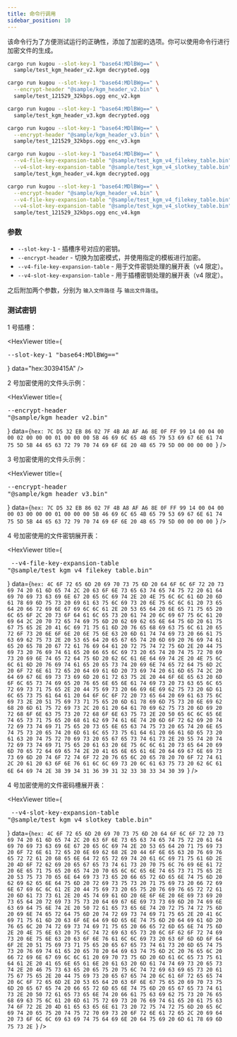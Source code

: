 ```yaml
---
title: 命令行调用
sidebar_position: 10
---
```



该命令行为了方便测试运行的正确性，添加了加密的选项。你可以使用命令行进行加密文件的生成。

```sh title="使用 v2 解密/加密"
cargo run kugou --slot-key-1 "base64:MDlBWg==" \
  sample/test_kgm_header_v2.kgm decrypted.ogg

cargo run kugou --slot-key-1 "base64:MDlBWg==" \
  --encrypt-header "@sample/kgm_header_v2.bin" \
  sample/test_121529_32kbps.ogg enc_v2.kgm
```

```sh title="使用 v3 解密/加密"
cargo run kugou --slot-key-1 "base64:MDlBWg==" \
  sample/test_kgm_header_v3.kgm decrypted.ogg

cargo run kugou --slot-key-1 "base64:MDlBWg==" \
  --encrypt-header "@sample/kgm_header_v3.bin" \
  sample/test_121529_32kbps.ogg enc_v3.kgm
```

```sh title="使用 v4 解密/加密"
cargo run kugou --slot-key-1 "base64:MDlBWg==" \
  --v4-file-key-expansion-table "@sample/test_kgm_v4_filekey_table.bin" \
  --v4-slot-key-expansion-table "@sample/test_kgm_v4_slotkey_table.bin" \
  sample/test_kgm_header_v4.kgm decrypted.ogg

cargo run kugou --slot-key-1 "base64:MDlBWg==" \
  --encrypt-header "@sample/kgm_header_v4.bin" \
  --v4-file-key-expansion-table "@sample/test_kgm_v4_filekey_table.bin" \
  --v4-slot-key-expansion-table "@sample/test_kgm_v4_slotkey_table.bin" \
  sample/test_121529_32kbps.ogg enc_v4.kgm
```

### 参数

- `--slot-key-1` - 插槽序号对应的密钥。
- `--encrypt-header` - 切换为加密模式，并使用指定的模板进行加密。
- `--v4-file-key-expansion-table` - 用于文件密钥处理的展开表（v4 限定）。
- `--v4-slot-key-expansion-table` - 用于插槽密钥处理的展开表（v4 限定）。

之后附加两个参数，分别为 `输入文件路径` 与 `输出文件路径`。

### 测试密钥

1 号插槽：

<HexViewer
  title={<pre>--slot-key-1 "base64:MDlBWg=="</pre>}
  data="hex:3039415A"
/>

2 号加密使用的文件头示例：

<HexViewer
  title={<pre>--encrypt-header "@sample/kgm_header_v2.bin"</pre>}
  data={`hex:
    7C D5 32 EB 86 02 7F 4B A8 AF A6 8E 0F FF 99 14
    00 04 00 00 02 00 00 00 01 00 00 00 5B 46 69 6C
    65 4B 65 79 53 69 67 6E 61 74 75 5D 5B 44 65 63
    72 79 70 74 69 6F 6E 20 4B 65 79 5D 00 00 00 00
  `}
/>

3 号加密使用的文件头示例：

<HexViewer
  title={<pre>--encrypt-header "@sample/kgm_header_v3.bin"</pre>}
  data={`hex:
    7C D5 32 EB 86 02 7F 4B A8 AF A6 8E 0F FF 99 14
    00 04 00 00 03 00 00 00 01 00 00 00 5B 46 69 6C
    65 4B 65 79 53 69 67 6E 61 74 75 5D 5B 44 65 63
    72 79 70 74 69 6F 6E 20 4B 65 79 5D 00 00 00 00
  `}
/>

4 号加密使用的文件密钥展开表：

<HexViewer
  title={
    <pre>
      --v4-file-key-expansion-table "@sample/test_kgm_v4_filekey_table.bin"
    </pre>
  }
  data={`hex:
    4C 6F 72 65 6D 20 69 70 73 75 6D 20 64 6F 6C 6F
    72 20 73 69 74 20 61 6D 65 74 2C 20 63 6F 6E 73
    65 63 74 65 74 75 72 20 61 64 69 70 69 73 63 69
    6E 67 20 65 6C 69 74 2E 20 4E 75 6C 6C 61 6D 20
    6D 61 78 69 6D 75 73 20 69 61 63 75 6C 69 73 20
    6E 75 6C 6C 61 20 73 65 64 20 66 72 69 6E 67 69
    6C 6C 61 2E 20 53 65 64 20 6E 65 71 75 65 20 6C
    65 6F 2C 20 73 6F 64 61 6C 65 73 20 61 74 20 6C
    69 67 75 6C 61 20 69 64 2C 20 70 72 65 74 69 75
    6D 20 62 69 62 65 6E 64 75 6D 20 61 75 67 75 65
    2E 20 41 6C 69 71 75 61 6D 20 76 65 68 69 63 75
    6C 61 20 65 72 6F 73 20 6E 6F 6E 20 6E 75 6E 63
    20 6D 61 74 74 69 73 20 66 61 75 63 69 62 75 73
    2E 20 53 65 64 20 65 67 65 74 20 6D 69 20 76 69
    74 61 65 20 65 78 20 67 72 61 76 69 64 61 20 72
    75 74 72 75 6D 2E 20 44 75 69 73 20 76 69 74 61
    65 20 66 65 6C 69 73 20 65 74 20 74 75 72 70 69
    73 20 69 6E 74 65 72 64 75 6D 20 62 6C 61 6E 64
    69 74 2E 20 4E 75 6C 6C 61 6D 20 76 69 74 61 65
    20 65 73 74 20 69 6E 74 65 72 64 75 6D 2C 20 6F
    72 6E 61 72 65 20 64 69 61 6D 20 73 69 74 20 61
    6D 65 74 2C 20 64 69 67 6E 69 73 73 69 6D 20 61
    72 63 75 2E 20 44 6F 6E 65 63 20 6D 6F 6C 65 73
    74 69 65 20 76 65 6E 65 6E 61 74 69 73 20 73 63
    65 6C 65 72 69 73 71 75 65 2E 20 44 75 69 73 20
    66 69 6E 69 62 75 73 20 6D 61 6C 65 73 75 61 64
    61 20 64 6F 6C 6F 72 20 73 65 64 20 69 61 63 75
    6C 69 73 2E 20 51 75 69 73 71 75 65 20 6D 61 78
    69 6D 75 73 20 6E 69 62 68 20 6D 61 75 72 69 73
    2C 20 61 20 64 61 70 69 62 75 73 20 6D 69 20 72
    68 6F 6E 63 75 73 20 72 68 6F 6E 63 75 73 2E 20
    50 65 6C 6C 65 6E 74 65 73 71 75 65 20 68 61 62
    69 74 61 6E 74 20 6D 6F 72 62 69 20 74 72 69 73
    74 69 71 75 65 20 73 65 6E 65 63 74 75 73 20 65
    74 20 6E 65 74 75 73 20 65 74 20 6D 61 6C 65 73
    75 61 64 61 20 66 61 6D 65 73 20 61 63 20 74 75
    72 70 69 73 20 65 67 65 73 74 61 73 2E 20 55 74
    20 74 72 69 73 74 69 71 75 65 20 61 63 20 6E 75
    6C 6C 61 20 73 65 64 20 69 6D 70 65 72 64 69 65
    74 2E 20 41 65 6E 65 61 6E 20 64 69 67 6E 69 73
    73 69 6D 20 74 6F 72 74 6F 72 20 76 65 6C 20 65
    78 20 70 6F 72 74 61 2C 20 61 20 63 6F 6E 76 61
    6C 6C 69 73 20 6C 61 63 75 73 20 62 6C 61 6E 64
    69 74 2E 38 39 34 31 36 39 31 32 33 38 33 34 30
    39
  `}
/>

4 号加密使用的文件密码槽展开表：

<HexViewer
  title={
    <pre>
      --v4-slot-key-expansion-table "@sample/test_kgm_v4_slotkey_table.bin"
    </pre>
  }
  data={`hex:
    4C 6F 72 65 6D 20 69 70 73 75 6D 20 64 6F 6C 6F
    72 20 73 69 74 20 61 6D 65 74 2C 20 63 6F 6E 73
    65 63 74 65 74 75 72 20 61 64 69 70 69 73 63 69
    6E 67 20 65 6C 69 74 2E 20 53 65 64 20 71 75 69
    73 20 6F 72 6E 61 72 65 20 6E 69 62 68 2E 20 44
    6F 6E 65 63 20 76 69 76 65 72 72 61 20 68 65 6E
    64 72 65 72 69 74 20 61 6C 69 71 75 61 6D 2E 20
    4D 6F 72 62 69 20 65 67 65 73 74 61 73 20 70 75
    6C 76 69 6E 61 72 20 6E 65 71 75 65 20 65 74 20
    70 65 6C 6C 65 6E 74 65 73 71 75 65 2E 20 53 75
    73 70 65 6E 64 69 73 73 65 20 66 65 72 6D 65 6E
    74 75 6D 20 62 69 62 65 6E 64 75 6D 20 72 69 73
    75 73 20 71 75 69 73 20 66 72 69 6E 67 69 6C 6C
    61 2E 20 44 75 69 73 20 65 75 20 76 69 76 65 72
    72 61 20 6D 61 73 73 61 2E 20 45 74 69 61 6D 20
    6E 6F 6E 20 6E 69 73 69 20 73 65 64 20 72 69 73
    75 73 20 64 69 67 6E 69 73 73 69 6D 20 74 69 6E
    63 69 64 75 6E 74 2E 20 50 72 61 65 73 65 6E 74
    20 72 75 74 72 75 6D 20 69 6E 74 65 72 64 75 6D
    20 74 72 69 73 74 69 71 75 65 2E 20 41 6C 69 71
    75 61 6D 20 63 6F 6E 64 69 6D 65 6E 74 75 6D 20
    64 69 61 6D 20 76 65 6C 20 74 72 69 73 74 69 71
    75 65 20 66 65 72 6D 65 6E 74 75 6D 2E 20 4E 75
    6E 63 20 75 6C 74 72 69 63 65 73 20 6C 6F 62 6F
    72 74 69 73 20 6E 75 6E 63 20 63 6F 6E 76 61 6C
    6C 69 73 20 63 6F 6D 6D 6F 64 6F 2E 20 51 75 69
    73 71 75 65 20 65 67 65 73 74 61 73 20 6D 65 74
    75 73 20 76 69 74 61 65 20 65 78 20 64 69 63 74
    75 6D 2C 20 76 65 6C 20 66 72 69 6E 67 69 6C 6C
    61 20 69 70 73 75 6D 20 6D 61 6C 65 73 75 61 64
    61 2E 20 41 65 6E 65 61 6E 20 61 63 20 6D 61 74
    74 69 73 20 65 73 74 2E 20 46 75 73 63 65 20 65
    75 20 75 6C 74 72 69 63 69 65 73 20 61 75 67 75
    65 2E 20 44 75 69 73 20 65 67 65 74 20 6C 61 6F
    72 65 65 74 20 6C 6F 72 65 6D 2E 20 53 65 64 20
    63 6F 6E 67 75 65 20 69 70 73 75 6D 20 65 67 65
    74 20 66 65 72 6D 65 6E 74 75 6D 20 65 67 65 73
    74 61 73 2E 20 50 72 61 65 73 65 6E 74 20 66 61
    75 63 69 62 75 73 20 76 65 68 69 63 75 6C 61 20
    6D 61 75 72 69 73 20 76 69 74 61 65 20 61 75 63
    74 6F 72 2E 20 4D 61 65 63 65 6E 61 73 20 72 75
    74 72 75 6D 20 65 6C 69 74 20 65 75 20 74 75 72
    70 69 73 20 6F 72 6E 61 72 65 2C 20 69 64 20 73
    6F 6C 6C 69 63 69 74 75 64 69 6E 20 64 75 69 20
    6D 61 78 69 6D 75 73 2E
  `}
/>
